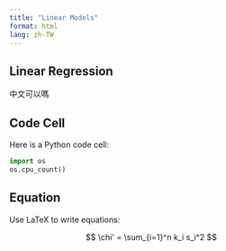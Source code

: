 ```yaml
---
title: "Linear Models"
format: html
lang: zh-TW
---
```


## Linear Regression

中文可以嗎

## Code Cell


Here is a Python code cell:

```python
import os
os.cpu_count()
```

## Equation

Use LaTeX to write equations:

$$
\chi' = \sum_{i=1}^n k_i s_i^2
$$
